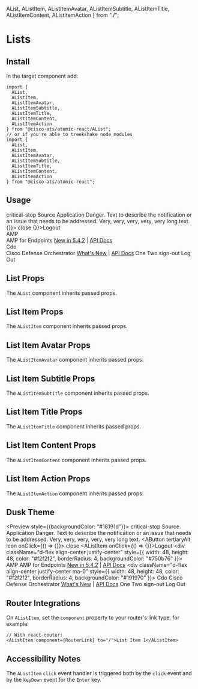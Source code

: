 
  AList,
  AListItem,
  AListItemAvatar,
  AListItemSubtitle,
  AListItemTitle,
  AListItemContent,
  AListItemAction
} from "./";

<Meta title="Components/Lists" component={AList} />

# Lists

## Install

In the target component add:

```
import {
  AList,
  AListItem,
  AListItemAvatar,
  AListItemSubtitle,
  AListItemTitle,
  AListItemContent,
  AListItemAction
} from "@cisco-ats/atomic-react/AList";
// or if you're able to treekshake node_modules
import {
  AList,
  AListItem,
  AListItemAvatar,
  AListItemSubtitle,
  AListItemTitle,
  AListItemContent,
  AListItemAction
} from "@cisco-ats/atomic-react";
```

## Usage

<Preview>
  <Story name="usage-1">
    <AApp>
      <AList className="mr-2">
        <AListItem twoLine>
          <AListItemAvatar>
            <AIcon size={16} className="status-red--text">
              critical-stop
            </AIcon>
          </AListItemAvatar>
          <AListItemContent>
            <AListItemTitle>Source Application</AListItemTitle>
            <AListItemSubtitle>
              Danger. Text to describe the notification or an issue that needs
              to be addressed. Very, very, very, very, very long text.
            </AListItemSubtitle>
          </AListItemContent>
          <AListItemAction>
            <AButton tertiaryAlt icon onClick={() => {}}>
              <AIcon size={10}>close</AIcon>
            </AButton>
          </AListItemAction>
        </AListItem>
        <ADivider light className="ma-0" />
        <AListItem onClick={() => {}}>Logout</AListItem>
      </AList>
    </AApp>
  </Story>
  <Story name="usage-2">
    <AApp>
      <AList className="ml-2 mr-2 pl-2">
        <AListItem twoLine>
          <AListItemAvatar className="ma-2 ml-0">
            <div
              className="d-flex align-center justify-center"
              style={{
                width: 48,
                height: 48,
                color: "#f2f2f2",
                borderRadius: 4,
                backgroundColor: "#750b76"
              }}>
              AMP
            </div>
          </AListItemAvatar>
          <AListItemContent>
            <AListItemTitle>AMP for Endpoints</AListItemTitle>
            <AListItemSubtitle>
              <a href="#">New in 5.4.2</a> | <a href="#">API Docs</a>
            </AListItemSubtitle>
          </AListItemContent>
        </AListItem>
        <ADivider light className="ma-0" />
        <AListItem twoLine>
          <AListItemAvatar className="ma-2 ml-0">
            <div
              className="d-flex align-center justify-center ma-0"
              style={{
                width: 48,
                height: 48,
                color: "#f2f2f2",
                borderRadius: 4,
                backgroundColor: "#191970"
              }}>
              Cdo
            </div>
          </AListItemAvatar>
          <AListItemContent>
            <AListItemTitle>Cisco Defense Orchestrator</AListItemTitle>
            <AListItemSubtitle>
              <a href="#">What's New</a> | <a href="#">API Docs</a>
            </AListItemSubtitle>
          </AListItemContent>
        </AListItem>
      </AList>
    </AApp>
  </Story>
  <Story name="usage-3">
    <AApp>
      <AList className="ml-2">
        <AListItem href="#" target="_blank">
          One
        </AListItem>
        <AListItem href="#" target="_blank">
          Two
        </AListItem>
        <AListItem twoLine href="#" target="_blank">
          <AListItemAvatar>
            <AIcon size={16}>sign-out</AIcon>
          </AListItemAvatar>
          <AListItemContent>Log Out</AListItemContent>
        </AListItem>
      </AList>
    </AApp>
  </Story>
</Preview>

## List Props

The `AList` component inherits passed props.

<Props of={AList} />

## List Item Props

The `AListItem` component inherits passed props.

<Props of={AListItem} />

## List Item Avatar Props

The `AListItemAvatar` component inherits passed props.

<Props of={AListItemAvatar} />

## List Item Subtitle Props

The `AListItemSubtitle` component inherits passed props.

<Props of={AListItemSubtitle} />

## List Item Title Props

The `AListItemTitle` component inherits passed props.

<Props of={AListItemTitle} />

## List Item Content Props

The `AListItemContent` component inherits passed props.

<Props of={AListItem} />

## List Item Action Props

The `AListItemAction` component inherits passed props.

<Props of={AListItemAction} />

## Dusk Theme

<Preview style={{backgroundColor: "#18191d"}}>
  <Story name="dusk-1">
    <AApp defaultTheme="dusk">
      <AList className="mr-2">
        <AListItem twoLine>
          <AListItemAvatar>
            <AIcon size={16} className="status-red--text">
              critical-stop
            </AIcon>
          </AListItemAvatar>
          <AListItemContent>
            <AListItemTitle>Source Application</AListItemTitle>
            <AListItemSubtitle>
              Danger. Text to describe the notification or an issue that needs
              to be addressed. Very, very, very, very, very long text.
            </AListItemSubtitle>
          </AListItemContent>
          <AListItemAction>
            <AButton tertiaryAlt icon onClick={() => {}}>
              <AIcon size={10}>close</AIcon>
            </AButton>
          </AListItemAction>
        </AListItem>
        <ADivider light className="ma-0" />
        <AListItem onClick={() => {}}>Logout</AListItem>
      </AList>
    </AApp>
  </Story>
  <Story name="dusk-2">
    <AApp defaultTheme="dusk">
      <AList className="ml-2 mr-2 pl-2">
        <AListItem twoLine>
          <AListItemAvatar className="ma-2 ml-0">
            <div
              className="d-flex align-center justify-center"
              style={{
                width: 48,
                height: 48,
                color: "#f2f2f2",
                borderRadius: 4,
                backgroundColor: "#750b76"
              }}>
              AMP
            </div>
          </AListItemAvatar>
          <AListItemContent>
            <AListItemTitle>AMP for Endpoints</AListItemTitle>
            <AListItemSubtitle>
              <a href="#">New in 5.4.2</a> | <a href="#">API Docs</a>
            </AListItemSubtitle>
          </AListItemContent>
        </AListItem>
        <ADivider light className="ma-0" />
        <AListItem twoLine>
          <AListItemAvatar className="ma-2 ml-0">
            <div
              className="d-flex align-center justify-center ma-0"
              style={{
                width: 48,
                height: 48,
                color: "#f2f2f2",
                borderRadius: 4,
                backgroundColor: "#191970"
              }}>
              Cdo
            </div>
          </AListItemAvatar>
          <AListItemContent>
            <AListItemTitle>Cisco Defense Orchestrator</AListItemTitle>
            <AListItemSubtitle>
              <a href="#">What's New</a> | <a href="#">API Docs</a>
            </AListItemSubtitle>
          </AListItemContent>
        </AListItem>
      </AList>
    </AApp>
  </Story>
  <Story name="dusk-3">
    <AApp defaultTheme="dusk">
      <AList className="ml-2">
        <AListItem href="#" target="_blank">
          One
        </AListItem>
        <AListItem href="#" target="_blank">
          Two
        </AListItem>
        <AListItem twoLine href="#" target="_blank">
          <AListItemAvatar>
            <AIcon size={16}>sign-out</AIcon>
          </AListItemAvatar>
          <AListItemContent>Log Out</AListItemContent>
        </AListItem>
      </AList>
    </AApp>
  </Story>
</Preview>

## Router Integrations

On `AListItem`, set the `component` property to your router's link type, for example:

```
// With react-router:
<AListItem component={RouterLink} to="/">List Item 1</AListItem>
```

## Accessibility Notes

The `AListItem` `click` event handler is triggered both by the `click` event and by the `keyDown` event for the `Enter` key.
